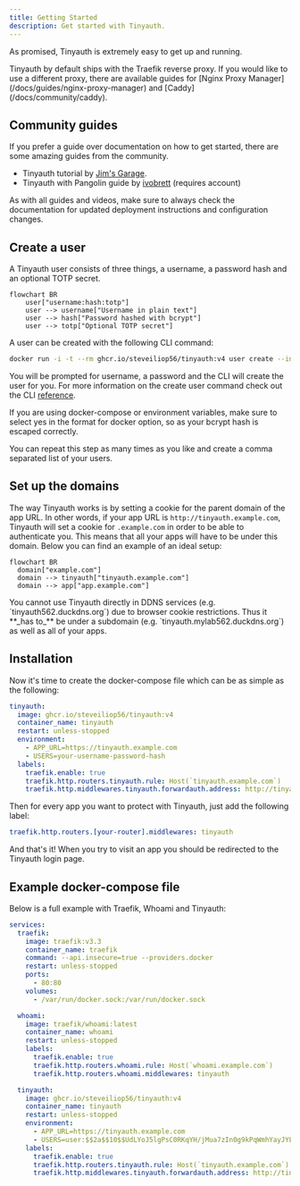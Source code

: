 ```yaml
---
title: Getting Started
description: Get started with Tinyauth.
---
```


As promised, Tinyauth is extremely easy to get up and running.

<Callout type="info">
  Tinyauth by default ships with the Traefik reverse proxy. If you would like to
  use a different proxy, there are available guides for [Nginx Proxy
  Manager](/docs/guides/nginx-proxy-manager) and [Caddy](/docs/community/caddy).
</Callout>

## Community guides

If you prefer a guide over documentation on how to get started, there are some amazing guides from the community.

- Tinyauth tutorial by [Jim's Garage](https://youtube.com/watch?v=qmlHirOpzpc).
- Tinyauth with Pangolin guide by [ivobrett](https://forum.hhf.technology/t/implementing-external-authentication-in-pangolin-using-tinyauth-and-the-middleware-manager/1417) (requires account)

<Callout type="warning">
  As with all guides and videos, make sure to always check the documentation for
  updated deployment instructions and configuration changes.
</Callout>

## Create a user

A Tinyauth user consists of three things, a username, a password hash and an optional TOTP secret.

```mermaid
flowchart BR
    user["username:hash:totp"]
    user --> username["Username in plain text"]
    user --> hash["Password hashed with bcrypt"]
    user --> totp["Optional TOTP secret"]
```

A user can be created with the following CLI command:

```sh
docker run -i -t --rm ghcr.io/steveiliop56/tinyauth:v4 user create --interactive
```

You will be prompted for username, a password and the CLI will create the user for you. For more information on the create user command check out the CLI [reference](/docs/reference/cli.md#create-user-command).

<Callout type="info">
  If you are using docker-compose or environment variables, make sure to select
  yes in the format for docker option, so as your bcrypt hash is escaped
  correctly.
</Callout>

You can repeat this step as many times as you like and create a comma separated list of your users.

## Set up the domains

The way Tinyauth works is by setting a cookie for the parent domain of the app URL. In other words, if your app URL is `http://tinyauth.example.com`, Tinyauth will set a cookie for `.example.com` in order to be able to authenticate you. This means that all your apps will have to be under this domain. Below you can find an example of an ideal setup:

```mermaid
flowchart BR
  domain["example.com"]
  domain --> tinyauth["tinyauth.example.com"]
  domain --> app["app.example.com"]
```

<Callout type="warning">
  You cannot use Tinyauth directly in DDNS services (e.g.
  `tinyauth562.duckdns.org`) due to browser cookie restrictions. Thus it **_has
  to_** be under a subdomain (e.g. `tinyauth.mylab562.duckdns.org`) as well as
  all of your apps.
</Callout>

## Installation

Now it's time to create the docker-compose file which can be as simple as the following:

```yaml title="docker-compose.yml"
tinyauth:
  image: ghcr.io/steveiliop56/tinyauth:v4
  container_name: tinyauth
  restart: unless-stopped
  environment:
    - APP_URL=https://tinyauth.example.com
    - USERS=your-username-password-hash
  labels:
    traefik.enable: true
    traefik.http.routers.tinyauth.rule: Host(`tinyauth.example.com`)
    traefik.http.middlewares.tinyauth.forwardauth.address: http://tinyauth:3000/api/auth/traefik
```

Then for every app you want to protect with Tinyauth, just add the following label:

```yaml
traefik.http.routers.[your-router].middlewares: tinyauth
```

And that's it! When you try to visit an app you should be redirected to the Tinyauth login page.

## Example docker-compose file

Below is a full example with Traefik, Whoami and Tinyauth:

```yaml title="docker-compose.yml"
services:
  traefik:
    image: traefik:v3.3
    container_name: traefik
    command: --api.insecure=true --providers.docker
    restart: unless-stopped
    ports:
      - 80:80
    volumes:
      - /var/run/docker.sock:/var/run/docker.sock

  whoami:
    image: traefik/whoami:latest
    container_name: whoami
    restart: unless-stopped
    labels:
      traefik.enable: true
      traefik.http.routers.whoami.rule: Host(`whoami.example.com`)
      traefik.http.routers.whoami.middlewares: tinyauth

  tinyauth:
    image: ghcr.io/steveiliop56/tinyauth:v4
    container_name: tinyauth
    restart: unless-stopped
    environment:
      - APP_URL=https://tinyauth.example.com
      - USERS=user:$$2a$$10$$UdLYoJ5lgPsC0RKqYH/jMua7zIn0g9kPqWmhYayJYLaZQ/FTmH2/u # user:password
    labels:
      traefik.enable: true
      traefik.http.routers.tinyauth.rule: Host(`tinyauth.example.com`)
      traefik.http.middlewares.tinyauth.forwardauth.address: http://tinyauth:3000/api/auth/traefik
```
